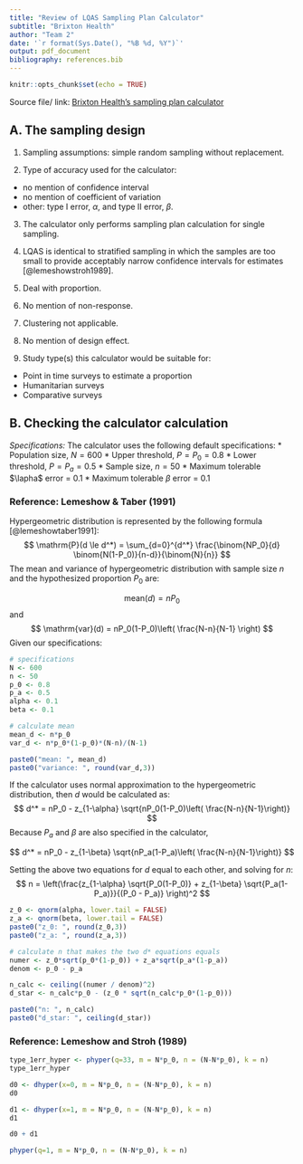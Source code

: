 ```yaml
---
title: "Review of LQAS Sampling Plan Calculator"
subtitle: "Brixton Health"
author: "Team 2"
date: '`r format(Sys.Date(), "%B %d, %Y")`'
output: pdf_document
bibliography: references.bib
---
```


```r
knitr::opts_chunk$set(echo = TRUE)
```
Source file/ link: [Brixton Health's sampling plan calculator](http://www.brixtonhealth.com/hyperLQAS.findD.html)

## A. The sampling design

1. Sampling assumptions: simple random sampling without replacement.

2. Type of accuracy used for the calculator:
* no mention of confidence interval
* no mention of coefficient of variation
* other: type I error, $\alpha$, and type II error, $\beta$.

3. The calculator only performs sampling plan calculation for single sampling.

4. LQAS is identical to stratified sampling in which the samples are too small to provide acceptably narrow confidence intervals for estimates [@lemeshowstroh1989].

5. Deal with proportion.

6. No mention of non-response.

7. Clustering not applicable. 

8. No mention of design effect.

9. Study type(s) this calculator would be suitable for: 
* Point in time surveys to estimate a proportion
* Humanitarian surveys
* Comparative surveys


## B. Checking the calculator calculation

*Specifications:*
The calculator uses the following default specifications: 
* Population size, $N = 600$ 
* Upper threshold, $P = P_0 = 0.8$
* Lower threshold, $P = P_a = 0.5$
* Sample size, $n = 50$
* Maximum tolerable $\lapha$ error = 0.1
* Maximum tolerable $\beta$ error = 0.1

### Reference: Lemeshow & Taber (1991)

Hypergeometric distribution is represented by the following formula [@lemeshowtaber1991]:
$$
\mathrm{P}(d \le d^*) = \sum_{d=0}^{d^*} \frac{\binom{NP_0}{d} \binom{N(1-P_0)}{n-d}}{\binom{N}{n}}
$$
The mean and variance of hypergeometric distribution with sample size $n$ and the hypothesized proportion $P_0$ are:

$$
\mathrm{mean}(d) = nP_0
$$
and
$$
\mathrm{var}(d) = nP_0(1-P_0)\left( \frac{N-n}{N-1} \right)
$$
Given our specifications:
```r
# specifications
N <- 600
n <- 50
p_0 <- 0.8
p_a <- 0.5
alpha <- 0.1
beta <- 0.1

# calculate mean
mean_d <- n*p_0
var_d <- n*p_0*(1-p_0)*(N-n)/(N-1)

paste0("mean: ", mean_d)
paste0("variance: ", round(var_d,3))
```

If the calculator uses normal approximation to the hypergeometric distribution, then $d$ would be calculated as:
$$
d^* = nP_0 - z_{1-\alpha} \sqrt{nP_0(1-P_0)\left( \frac{N-n}{N-1}\right)}  
$$
Because $P_a$ and $\beta$ are also specified in the calculator, 

$$
d^* = nP_0 - z_{1-\beta} \sqrt{nP_a(1-P_a)\left( \frac{N-n}{N-1}\right)}  
$$

Setting the above two equations for $d$ equal to each other, and solving for $n$:
$$
n = \left(\frac{z_{1-\alpha} \sqrt{P_0(1-P_0)} + z_{1-\beta} \sqrt{P_a(1-P_a)}}{(P_0 - P_a)}  \right)^2
$$


```r
z_0 <- qnorm(alpha, lower.tail = FALSE)
z_a <- qnorm(beta, lower.tail = FALSE)
paste0("z_0: ", round(z_0,3))
paste0("z_a: ", round(z_a,3))

# calculate n that makes the two d* equations equals
numer <- z_0*sqrt(p_0*(1-p_0)) + z_a*sqrt(p_a*(1-p_a))
denom <- p_0 - p_a

n_calc <- ceiling((numer / denom)^2)
d_star <- n_calc*p_0 - (z_0 * sqrt(n_calc*p_0*(1-p_0)))

paste0("n: ", n_calc)
paste0("d_star: ", ceiling(d_star))
```

### Reference: Lemeshow and Stroh (1989)


```r
type_1err_hyper <- phyper(q=33, m = N*p_0, n = (N-N*p_0), k = n)
type_1err_hyper
```
```r
d0 <- dhyper(x=0, m = N*p_0, n = (N-N*p_0), k = n)
d0
```
```r
d1 <- dhyper(x=1, m = N*p_0, n = (N-N*p_0), k = n)
d1
```

```r
d0 + d1
```

```r
phyper(q=1, m = N*p_0, n = (N-N*p_0), k = n)
```



